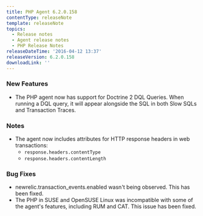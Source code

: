 ```yaml
---
title: PHP Agent 6.2.0.158
contentType: releaseNote
template: releaseNote
topics:
  - Release notes
  - Agent release notes
  - PHP Release Notes
releaseDateTime: '2016-04-12 13:37'
releaseVersion: 6.2.0.158
downloadLink: ''
---
```


### New Features

* The PHP agent now has support for Doctrine 2 DQL Queries. When running a DQL query, it will appear alongside the SQL in both Slow SQLs and Transaction Traces.

### Notes

* The agent now includes attributes for HTTP response headers in web transactions:
  * `response.headers.contentType`
  * `response.headers.contentLength`

### Bug Fixes

* newrelic.transaction_events.enabled wasn't being observed. This has been fixed.
* The PHP in SUSE and OpenSUSE Linux was incompatible with some of the agent's features, including RUM and CAT. This issue has been fixed.
